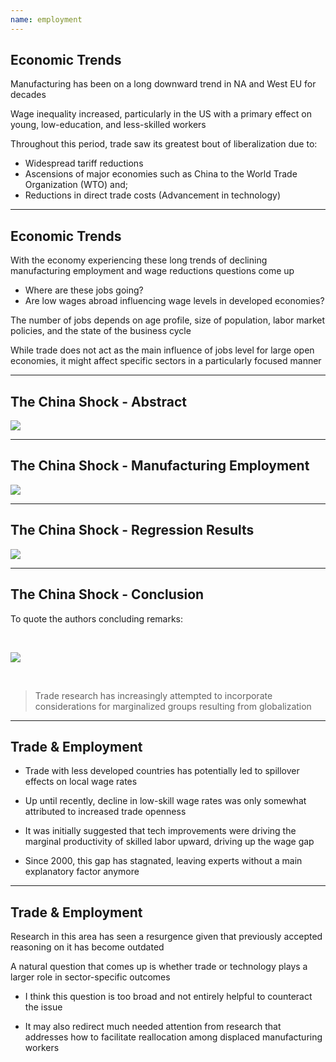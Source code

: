 ```yaml
---
name: employment
---
```


## Economic Trends

Manufacturing has been on a [long downward trend in NA and West EU]{.hp} for decades

Wage inequality increased, particularly in the US with a primary effect on young, low-education, and less-skilled workers

Throughout this period, [trade saw its greatest bout of liberalization]{.hp} due to:

::: {.incremental}
- Widespread tariff reductions
- Ascensions of major economies such as China to the World Trade Organization (WTO) and;
- Reductions in direct trade costs (Advancement in technology)
:::

---

## Economic Trends

With the economy experiencing these long trends of declining manufacturing employment and wage reductions questions come up

::: {.fragment}
- Where are these jobs going?
- Are low wages abroad influencing wage levels in developed economies?
:::

::: {.fragment}
The [number of jobs]{.hp} depends on age profile, size of population, labor market policies, and the state of the business cycle

While trade does not act as the main influence of [jobs level]{.hp} for large open economies, it [might affect specific sectors]{.hi-red} in a particularly focused manner
:::

---

## The China Shock - Abstract

![](images/china-shock-abstract.png){fig-align="center"}

---

## The China Shock - Manufacturing Employment

![](images/china-shock-figure-1.png){fig-align="center"}

---

## The China Shock - Regression Results

![](images/china-shock-table-6.png){fig-align="center"}

---

## The China Shock - Conclusion

To quote the authors concluding remarks:

<br>

![](images/china-shock-conclusion.png){fig-align="center"}

<br>

::: {.fragment}
> [Trade research has increasingly attempted to incorporate considerations for marginalized groups resulting from globalization]{.hp}
:::

---

## Trade & Employment

- Trade with less developed countries has potentially led to spillover effects on local wage rates

::: {.incremental}
- Up until recently, decline in low-skill wage rates was only somewhat attributed to increased trade openness

- It was initially suggested that [tech improvements were driving the marginal productivity of skilled labor upward]{.h}, driving up the wage gap

- Since 2000, this gap has stagnated, leaving experts without a main explanatory factor anymore
:::

---

## Trade & Employment

Research in this area has seen a resurgence given that previously accepted reasoning on it has become outdated

A natural question that comes up is [whether trade or technology]{.hp} plays a larger role in sector-specific outcomes

::: {.fragment}
- I think this question is too broad and not entirely helpful to counteract the issue

- It may also redirect much needed attention from research that addresses how to [facilitate reallocation among displaced manufacturing workers]{.hp}
:::